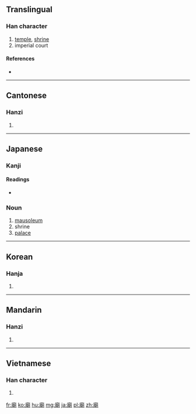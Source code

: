 {{also|庙}}
==Translingual==

===Han character===
{{Han char|rn=53|rad=广|as=12|sn=15|four=0022<sub>7</sub>|canj=戈十十月 (IJJB)}}

# [[temple]], [[shrine]]
# imperial court

====References====
* {{Han ref|kx=0350.280|dkj=09489|dj=0662.020|hdz=20901.020|uh=5EDF|ud=24287|bh=BC71|bd=48241}}

----

==Cantonese==

===Hanzi===
{{yue-hanzi|jyut=|y=miu6|sim=庙}}

# {{defn|lang=yue|sort=广12}}

----

==Japanese==

===Kanji===
{{ja-kanji|grade=9|rs=广12}}

====Readings====
* {{ja-readings|on=[[びょう]] (byō)|goon=[[みょう]] (myō)|kun=[[たまや]] (tamaya), [[みたまや]] (mitamaya), [[やしろ]] (yashiro)}}

===Noun===
{{ja-noun|k|hira=びょう|rom=byō}}

# [[mausoleum]]
# shrine
# [[palace]]  

----

==Korean==

===Hanja===
{{ko-hanja|hangeul=묘|rv=myo|mr=myo}}

# {{defn|lang=ko|sort=广12}}

----

==Mandarin==

===Hanzi===
{{cmn-hanzi|sim=庙|pin=[[miào]] ([[miao4]])|wg=miao<sup>4</sup>}}

# {{defn|lang=cmn|sort=广12}}

----

==Vietnamese==

===Han character===
{{vi-hantu|[[miếu]], [[mưỡu]], [[méo]], [[miễu]]|rs=广12}}

# {{defn|lang=vi|sort=广12}}

[[fr:廟]]
[[ko:廟]]
[[hu:廟]]
[[mg:廟]]
[[ja:廟]]
[[pl:廟]]
[[zh:廟]]